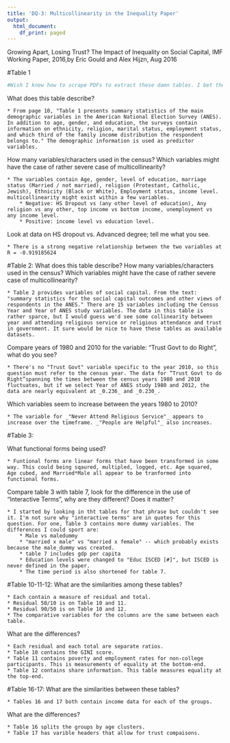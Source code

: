 ```yaml
---
title: 'DQ-3: Multicollinearity in the Inequality Paper'
output:
  html_document:
    df_print: paged
---
```


Growing Apart, Losing Trust? The Impact of Inequality on Social Capital, IMF Working Paper, 2016,by Eric Gould and Alex Hijzn, Aug 2016

#Table 1 
```r
#Wish I knew how to scrape PDFs to extract these damn tables. I bet they'll be useful in other assignments. n
```

What does this table describe?

    * From page 10, "Table 1 presents summary statistics of the main demographic variables in the American National Election Survey (ANES). In addition to age, gender, and education, the surveys contain information on ethnicity, religion, marital status, employment status, and which third of the family income distribution the respondent belongs to." The demographic information is used as predictor variables. 

How many variables/characters used in the census? Which variables might have the case of rather severe case of multicollinearity?

    * The variables contain Age, gender, level of education, marriage status (Married / not married), religion (Protestant, Catholic, Jewish), Ethnicity (Black or White), Employment status, income level. multicollinearity might exist within a few variables. 
        * Negative: HS Dropout vs (any other level of education), Any religion vs any other, top income vs bottom income, unemployment vs any income level.
        * Positive: income level vs education level. 
    
    
Look at data on HS dropout vs. Advanced degree; tell me what you see.

    * There is a strong negative relationship between the two variables at R = -0.919185624


#Table 2:
What does this table describe? How many variables/characters used in the census? Which variables might have the case of rather severe case of multicollinearity?

    * Table 2 provides variables of social capital. From the text: "summary statistics for the social capital outcomes and other views of respondents in the ANES." There are 15 variables including the Census Year and Year of ANES study variables. The data in this table is rather sparce, but I would guess we'd see some collinearity between year and attending religious service or religious attendance and trust in government. It sure would be nice to have these tables as available datasets.  

Compare years of 1980 and 2010 for the variable: “Trust Govt to do Right”, what do you see?

    * There's no "Trust Govt" variable specific to the year 2010, so this question must refer to the census year. The data for “Trust Govt to do Right”spanning the times between the census years 1980 and 2010 fluctuates, but if we select Year of ANES study 1980 and 2012, the data are nearly equivalent at _0.236_ and _0.230_.

Which variables seem to increase between the years 1980 to 2010?

    * The variable for _"Never Attend Religious Service"_ appears to increase over the timeframe. _"People are Helpful"_ also increases. 

#Table 3:

What functional forms being used?

    * Funtional forms are linear forms that have been transformed in some way. This could being sqaured, multipled, logged, etc. Age squared, Age cubed, and Married*Male all appear to be tranformed into functional forms.  

Compare table 3 with table 7, look for the difference in the use of “Interactive Terms”, why are they different? Does it matter?

    * I started by looking in tht tables for that phrase but couldn't see it. I'm not sure why "interactive terms" are in quotes for this question. For one, Table 3 contains more dummy variables. The differences I could sport are:
        * Male vs maledummy
        * "married x male" vs "married x female" -- which probably exists because the male_dummy was created.
        * table 7 includes gdp per capita
        * Education levels were changed to "Educ ISCED [#]", but ISCED is never defined in the paper. 
        * The time period is also shortened for table 7.


#Table 10-11-12:
What are the similarities among these tables?

    * Each contain a measure of residual and total. 
    * Residual 50/10 is on Table 10 and 11.
    * Residual 90/50 is on Table 10 and 12. 
    * The comparative variables for the columns are the same between each table. 

What are the differences?

    * Each residual and each total are separate ratios. 
    * Table 10 contains the GINI score.
    * Table 11 contains poverty and employment rates for non-college participants. This is measurements of equality at the bottom-end. 
    * Table 12 contains share information. This table measures equality at the top-end. 

#Table 16-17:
What are the similarities between these tables?

    * Tables 16 and 17 both contain income data for each of the groups.

What are the differences?

    * Table 16 splits the groups by age clusters.
    * Table 17 has varible headers that allow for trust compaisons.

